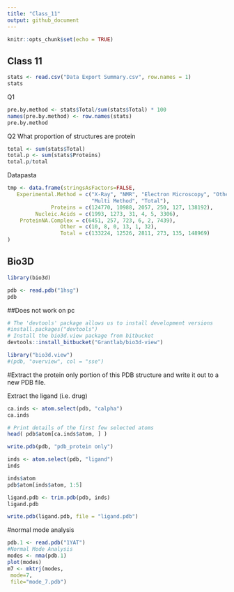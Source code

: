 ```yaml
---
title: "Class_11"
output: github_document
---
```


```r
knitr::opts_chunk$set(echo = TRUE)
```

## Class 11


```r
stats <- read.csv("Data Export Summary.csv", row.names = 1)
stats
```


Q1
```r
pre.by.method <- stats$Total/sum(stats$Total) * 100
names(pre.by.method) <- row.names(stats)
pre.by.method
```


Q2 What proportion of structures are protein
```r
total <- sum(stats$Total)
total.p <- sum(stats$Proteins)
total.p/total
```

Datapasta
```r
tmp <- data.frame(stringsAsFactors=FALSE,
   Experimental.Method = c("X-Ray", "NMR", "Electron Microscopy", "Other",
                           "Multi Method", "Total"),
              Proteins = c(124770, 10988, 2057, 250, 127, 138192),
         Nucleic.Acids = c(1993, 1273, 31, 4, 5, 3306),
    ProteinNA.Complex = c(6451, 257, 723, 6, 2, 7439),
                 Other = c(10, 8, 0, 13, 1, 32),
                 Total = c(133224, 12526, 2811, 273, 135, 148969)
)

```

## Bio3D

```r
library(bio3d)
```

```r
pdb <- read.pdb("1hsg")
pdb
```

##Does not work on pc
```r
# The 'devtools' package allows us to install development versions
#install.packages("devtools")
# Install the bio3d.view package from bitbucket
devtools::install_bitbucket("Grantlab/bio3d-view")

```


```r
library("bio3d.view")
#(pdb, "overview", col = "sse")
```



#Extract the protein only portion of this PDB structure and write it out to a new PDB file.

Extract the ligand (i.e. drug)
```r
ca.inds <- atom.select(pdb, "calpha")
ca.inds
```

```r
# Print details of the first few selected atoms
head( pdb$atom[ca.inds$atom, ] )
```


```r
write.pdb(pdb, "pdb_protein only")
```


```r
inds <- atom.select(pdb, "ligand")
inds
```


```r
inds$atom
pdb$atom[inds$atom, 1:5]
```


```r
ligand.pdb <- trim.pdb(pdb, inds)
ligand.pdb
```

```r
write.pdb(ligand.pdb, file = "ligand.pdb")
```


#normal mode analysis

```r
pdb.1 <- read.pdb("1YAT")
#Normal Mode Analysis
modes <- nma(pdb.1)
plot(modes)
m7 <- mktrj(modes,
 mode=7,
 file="mode_7.pdb")

```


















